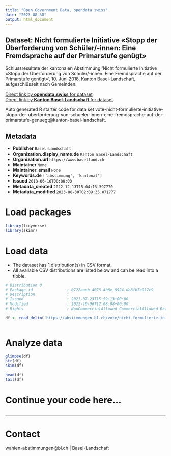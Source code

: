 ```yaml
---
title: "Open Government Data, opendata.swiss"
date: "2023-08-30"
output: html_document
---
```


## Dataset: Nicht formulierte Initiative «Stopp der Überforderung von Schüler/-innen: Eine Fremdsprache auf der Primarstufe genügt»

Schlussresultate der kantonalen Abstimmung 'Nicht formulierte Initiative «Stopp der Überforderung von Schüler/-innen: Eine Fremdsprache auf der Primarstufe genügt»', 10. Juni 2018, Kanton Basel-Landschaft, aufgeschlüsselt nach Gemeinden.

[Direct link by **opendata.swiss** for dataset](https://opendata.swiss/de/dataset/nicht-formulierte-initiative-stopp-der-uberforderung-von-schuler-innen-eine-fremdsprache-auf-de)<br>
[Direct link by **Kanton Basel-Landschaft** for dataset](https://abstimmungen.bl.ch/vote/nicht-formulierte-initiative-stopp-der-uberforderung-von-schueler-innen-eine-fremdsprache-auf-der-primarstufe-genuegt/data)

Auto generated R starter code for data set vote-nicht-formulierte-initiative-stopp-der-uberforderung-von-schueler-innen-eine-fremdsprache-auf-der-primarstufe-genuegt@kanton-basel-landschaft.

## Metadata

- **Publisher** `Basel-Landschaft`
- **Organization.display_name.de** `Kanton Basel-Landschaft`
- **Organization.url** `https://www.baselland.ch`
- **Maintainer** `None`
- **Maintainer_email** `None`
- **Keywords.de** `['abstimmung', 'kantonal']`
- **Issued** `2018-06-10T00:00:00`
- **Metadata_created** `2022-12-13T15:04:13.597770`
- **Metadata_modified** `2023-08-30T02:09:35.071777`


# Load packages

```r

library(tidyverse)
library(skimr)

```

# Load data

-   The dataset has 1 distribution(s) in CSV format.
-   All available CSV distributions are listed below and can be read into a tibble.

```r

# Distribution 0
# Package_id               : 0722aaeb-4078-4b8e-8924-de8fb7a917c9
# Description              : 
# Issued                   : 2021-07-23T15:59:13+00:00
# Modified                 : 2022-10-06T12:08:08+00:00
# Rights                   : NonCommercialAllowed-CommercialAllowed-ReferenceRequired

df <- read_delim('https://abstimmungen.bl.ch/vote/nicht-formulierte-initiative-stopp-der-uberforderung-von-schueler-innen-eine-fremdsprache-auf-der-primarstufe-genuegt/data-csv')



```

# Analyze data

```r

glimpse(df)
str(df)
skim(df)

head(df)
tail(df)

```

# Continue your code here...

```r

```

------------------------------------------------------------------------

# Contact

wahlen-abstimmungen@bl.ch | Basel-Landschaft
